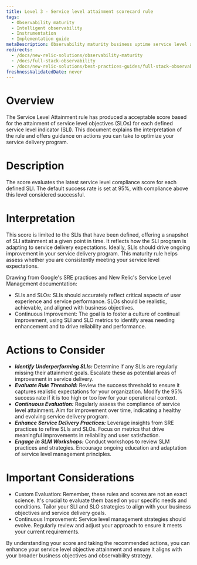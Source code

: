 ```yaml
---
title: Level 3 - Service level attainment scorecard rule
tags:
  - Observability maturity
  - Intelligent observability
  - Instrumentation
  - Implementation guide
metaDescription: Observability maturity business uptime service level attainment
redirects:
  - /docs/new-relic-solutions/observability-maturity
  - /docs/full-stack-observability
  - /docs/new-relic-solutions/best-practices-guides/full-stack-observability
freshnessValidatedDate: never
---
```


# Overview

The Service Level Attainment rule has produced a acceptable score based for the attainment of service level objectives (SLOs) for each defined service level indicator (SLI). This document explains the interpretation of the rule and offers guidance on actions you can take to optimize your service delivery program.

# Description

The score evaluates the latest service level compliance score for each defined SLI. The default success rate is set at 95%, with compliance above this level considered successful.

# Interpretation

This score is limited to the SLIs that have been defined, offering a snapshot of SLI attainment at a given point in time. It reflects how the SLI program is adapting to service delivery expectations. Ideally, SLIs should drive ongoing improvement in your service delivery program. This maturity rule helps assess whether you are consistently meeting your service level expectations.

Drawing from Google's SRE practices and New Relic's Service Level Management documentation:

* SLIs and SLOs: SLIs should accurately reflect critical aspects of user experience and service performance. SLOs should be realistic, achievable, and aligned with business objectives.
* Continuous Improvement: The goal is to foster a culture of continual improvement, using SLI and SLO metrics to identify areas needing enhancement and to drive reliability and performance.

# Actions to Consider

- ***Identify Underperforming SLIs:*** Determine if any SLIs are regularly missing their attainment goals. Escalate these as potential areas of improvement in service delivery.
- ***Evaluate Rule Threshold:*** Review the success threshold to ensure it captures realistic expectations for your organization. Modify the 95% success rate if it is too high or too low for your operational context.
- ***Continuous Evaluation:*** Regularly assess the compliance of service level attainment. Aim for improvement over time, indicating a healthy and evolving service delivery program.
- ***Enhance Service Delivery Practices:*** Leverage insights from SRE practices to refine SLIs and SLOs. Focus on metrics that drive meaningful improvements in reliability and user satisfaction.
- ***Engage in SLM Workshops:*** Conduct workshops to review SLM practices and strategies. Encourage ongoing education and adaptation of service level management principles.

# Important Considerations

* Custom Evaluation: Remember, these rules and scores are not an exact science. It's crucial to evaluate them based on your specific needs and conditions. Tailor your SLI and SLO strategies to align with your business objectives and service delivery goals.
* Continuous Improvement: Service level management strategies should evolve. Regularly review and adjust your approach to ensure it meets your current requirements.

By understanding your score and taking the recommended actions, you can enhance your service level objective attainment and ensure it aligns with your broader business objectives and observability strategy.
